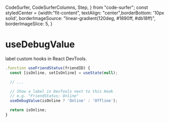   CodeSurfer,
  CodeSurferColumns,
  Step,
} from "code-surfer";
const styledCenter = {width:"fit-content", textAlign: "center",borderBottom: '10px solid',
borderImageSource: "linear-gradient(120deg, #1890ff, #db18ff)",
  borderImageSlice: 5,
}


<CodeSurferColumns themes={[nightOwl]}>
<Step>
<div style={styledCenter}>
<h1> useDebugValue </h1>
<p>label custom hooks in React DevTools.
 </p>
</div>

```jsx
.function useFriendStatus(friendID) {
  const [isOnline, setIsOnline] = useState(null);

  // ...

  // Show a label in DevTools next to this Hook
  // e.g. "FriendStatus: Online"
  useDebugValue(isOnline ? 'Online' : 'Offline');

  return isOnline;
}
```

</Step>



</CodeSurferColumns>

